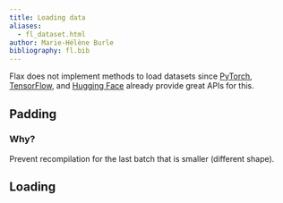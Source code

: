 ```yaml
---
title: Loading data
aliases:
  - fl_dataset.html
author: Marie-Hélène Burle
bibliography: fl.bib
---
```


:::{.def}

Flax does not implement methods to load datasets since [PyTorch](https://github.com/pytorch/pytorch), [TensorFlow](https://github.com/tensorflow/datasets), and [Hugging Face](https://github.com/huggingface/datasets) already provide great APIs for this.

:::

## Padding

### Why?

Prevent recompilation for the last batch that is smaller (different shape).



## Loading

